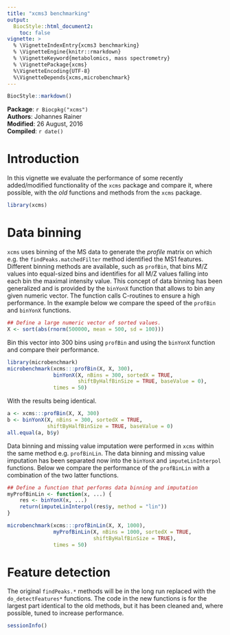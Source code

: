 ```yaml
---
title: "xcms3 benchmarking"
output:
  BiocStyle::html_document2:
    toc: false
vignette: >
  % \VignetteIndexEntry{xcms3 benchmarking}
  % \VignetteEngine{knitr::rmarkdown}
  % \VignetteKeyword{metabolomics, mass spectrometry}
  % \VignettePackage{xcms}
  %\VignetteEncoding{UTF-8}
  %\VignetteDepends{xcms,microbenchmark}
---
```


```r
BiocStyle::markdown()
```

**Package**: `r Biocpkg("xcms")`<br />
**Authors**: Johannes Rainer<br />
**Modified**: 26 August, 2016<br />
**Compiled**: `r date()`


# Introduction

In this vignette we evaluate the performance of some recently added/modified
functionality of the `xcms` package and compare it, where possible, with the
*old* functions and methods from the `xcms` package.

```r
library(xcms)
```

# Data binning

`xcms` uses binning of the MS data to generate the *profile* matrix on which
e.g. the `findPeaks.matchedFilter` method identified the MS1 features. Different
binning methods are available, such as `profBin`, that bins M/Z values into
equal-sized bins and identifies for all M/Z values falling into each bin the
maximal intensity value. This concept of data binning has been generalized and
is provided by the `binYonX` function that allows to bin any given numeric
vector. The function calls C-routines to ensure a high performance. In the
example below we compare the speed of the `profBin` and `binYonX` functions.

```r
## Define a large numeric vector of sorted values.
X <- sort(abs(rnorm(500000, mean = 500, sd = 100)))

```

Bin this vector into 300 bins using `profBin` and using the `binYonX` function
and compare their performance.

```r
library(microbenchmark)
microbenchmark(xcms:::profBin(X, X, 300),
               binYonX(X, nBins = 300, sortedX = TRUE,
                       shiftByHalfBinSize = TRUE, baseValue = 0),
               times = 50)
```

With the results being identical.

```r
a <- xcms:::profBin(X, X, 300)
b <- binYonX(X, nBins = 300, sortedX = TRUE,
             shiftByHalfBinSize = TRUE, baseValue = 0)
all.equal(a, b$y)
```

Data binning and missing value imputation were performed in `xcms` within the
same method e.g. `profBinLin`. The data binning and missing value imputation has
been separated now into the `binYonX` and `imputeLinInterpol` functions. Below
we compare the performance of the `profBinLin` with a combination of the two
latter functions.

```r
## Define a function that performs data binning and imputation
myProfBinLin <- function(x, ...) {
    res <- binYonX(x, ...)
    return(imputeLinInterpol(res$y, method = "lin"))
}

microbenchmark(xcms:::profBinLin(X, X, 1000),
               myProfBinLin(X, nBins = 1000, sortedX = TRUE,
                            shiftByHalfBinSize = TRUE),
               times = 50)

```

# Feature detection

The original `findPeaks.*` methods will be in the long run replaced with the
`do_detectFeatures*` functions. The code in the new functions is for the largest
part identical to the old methods, but it has been cleaned and, where possible,
tuned to increase performance.



```r
sessionInfo()
```
